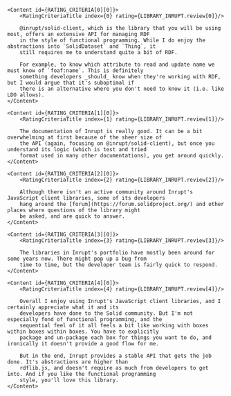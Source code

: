 
<AuthorNote id="review" title="Should you choose Inrupt's JavaScript client libraries?">
    <ReviewHeader library={LIBRARY_INRUPT}/>

    <Content id={RATING_CRITERIA[0][0]}>
        <RatingCriteriaTitle index={0} rating={LIBRARY_INRUPT.review[0]}/>

        @inrupt/solid-client, which is the library that you will be using most, offers an extensive API for managing RDF
        in the style of functional programming. While I do enjoy the abstractions into `SolidDataset` and `Thing`, it
        still requires me to understand quite a bit of RDF.

        For example, to know which attribute to read and update name we must know of `foaf:name`. This is definitely
        something developers _should_ know when they're working with RDF, but I would argue that it's suboptimal if
        there is an alternative where you don't need to know it (i.e. like LDO allows).
    </Content>

    <Content id={RATING_CRITERIA[1][0]}>
        <RatingCriteriaTitle index={1} rating={LIBRARY_INRUPT.review[1]}/>

        The documentation of Inrupt is really good. It can be a bit overwhelming at first because of the sheer size of
        the API (again, focusing on @inrupt/solid-client), but once you understand its logic (which is test and tried
        format used in many other documentations), you get around quickly.
    </Content>

    <Content id={RATING_CRITERIA[2][0]}>
        <RatingCriteriaTitle index={2} rating={LIBRARY_INRUPT.review[2]}/>

        Although there isn't an active community around Inrupt's JavaScript client libraries, some of its developers
        hang around the [forum](https://forum.solidproject.org/) and other places where questions of the library might
        be asked, and are quick to answer.
    </Content>

    <Content id={RATING_CRITERIA[3][0]}>
        <RatingCriteriaTitle index={3} rating={LIBRARY_INRUPT.review[3]}/>

        The libraries in Inrupt's portfolio have mostly been around for some years now. There might pop up a bug from
        time to time, but the developer team is fairly quick to respond.
    </Content>

    <Content id={RATING_CRITERIA[4][0]}>
        <RatingCriteriaTitle index={4} rating={LIBRARY_INRUPT.review[4]}/>

        Overall I enjoy using Inrupt's JavaScript client libraries, and I certainly appreciate what it and its
        developers have done to the Solid community. But I'm not especially fond of functional programming, and the
        sequential feel of it all feels a bit like working with boxes within boxes within boxes. You have to explicitly
        package and un-package each box for things you want to do, and ironically it doesn't provide a good flow for me.

        But in the end, Inrupt provides a stable API that gets the job done. It's abstractions are higher than
        rdflib.js, and doesn't require as much from developers to get into. And if you like the functional programming
        style, you'll love this library.
    </Content>
</AuthorNote>